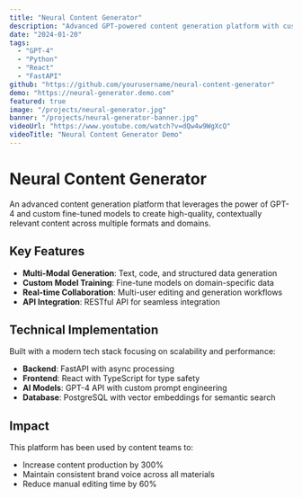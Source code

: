 ```yaml
---
title: "Neural Content Generator"
description: "Advanced GPT-powered content generation platform with custom training capabilities and multi-modal output support."
date: "2024-01-20"
tags:
  - "GPT-4"
  - "Python"
  - "React"
  - "FastAPI"
github: "https://github.com/yourusername/neural-content-generator"
demo: "https://neural-generator.demo.com"
featured: true
image: "/projects/neural-generator.jpg"
banner: "/projects/neural-generator-banner.jpg"
videoUrl: "https://www.youtube.com/watch?v=dQw4w9WgXcQ"
videoTitle: "Neural Content Generator Demo"
---
```


# Neural Content Generator

An advanced content generation platform that leverages the power of GPT-4 and custom fine-tuned models to create high-quality, contextually relevant content across multiple formats and domains.

## Key Features

- **Multi-Modal Generation**: Text, code, and structured data generation
- **Custom Model Training**: Fine-tune models on domain-specific data
- **Real-time Collaboration**: Multi-user editing and generation workflows
- **API Integration**: RESTful API for seamless integration

## Technical Implementation

Built with a modern tech stack focusing on scalability and performance:

- **Backend**: FastAPI with async processing
- **Frontend**: React with TypeScript for type safety
- **AI Models**: GPT-4 API with custom prompt engineering
- **Database**: PostgreSQL with vector embeddings for semantic search

## Impact

This platform has been used by content teams to:
- Increase content production by 300%
- Maintain consistent brand voice across all materials
- Reduce manual editing time by 60%